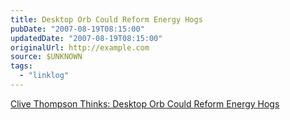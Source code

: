 ```yaml
---
title: Desktop Orb Could Reform Energy Hogs
pubDate: "2007-08-19T08:15:00"
updatedDate: "2007-08-19T08:15:00"
originalUrl: http://example.com
source: $UNKNOWN
tags:
  - "linklog"
---
```


[Clive Thompson Thinks: Desktop Orb Could Reform Energy Hogs](https://www.wired.com/2007/07/st-thompson-5/)

